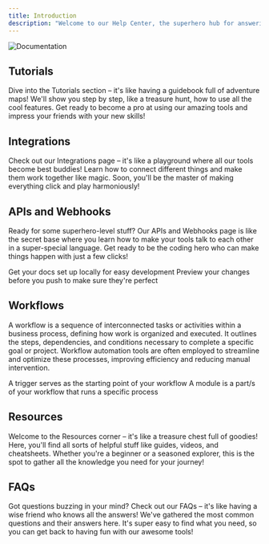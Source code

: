 ```yaml
---
title: Introduction
description: "Welcome to our Help Center, the superhero hub for answering all your questions! Imagine it's like a magical library where all the answers to your wonders are waiting. Whether you're a tech whiz or just getting started, our Help Center is here to make sure you find exactly what you need, like a superhero sidekick ready to save the day!"
---
```


<img alt="Documentation" classname="block" src="/images/help-center-banner.png" />

## Tutorials

Dive into the Tutorials section – it's like having a guidebook full of adventure maps! We'll show you step by step, like a treasure hunt, how to use all the cool features. Get ready to become a pro at using our amazing tools and impress your friends with your new skills!

<CardGroup cols={3}>
  <Card title="How to create a company?" icon="building" href="https://mintlify.com/docs/quickstart" />

  <Card title="How to create a client record?" icon="user-tie" href="https://mintlify.com/docs/development" />

  <Card title="How to create a personnel record?" icon="user-plus" href="https://mintlify.com/docs/development" />
</CardGroup>

## Integrations

Check out our Integrations page – it's like a playground where all our tools become best buddies! Learn how to connect different things and make them work together like magic. Soon, you'll be the master of making everything click and play harmoniously!

<CardGroup cols={3}>
  <Card title="What is an Integration" icon="vector-square" href="https://mintlify.com/docs/quickstart" />

  <Card title="Slack" icon="slack" href="https://mintlify.com/docs/development" />

  <Card title="Discord" icon="discord" href="https://mintlify.com/docs/development" />
</CardGroup>

## APIs and Webhooks

Ready for some superhero-level stuff? Our APIs and Webhooks page is like the secret base where you learn how to make your tools talk to each other in a super-special language. Get ready to be the coding hero who can make things happen with just a few clicks!

<CardGroup cols={2}>
  <Card title="API Token" icon="key" href="https://mintlify.com/docs/quickstart">
    Get your docs set up locally for easy development
  </Card>

  <Card title="Authentication" icon="lock" href="https://mintlify.com/docs/development">
    Preview your changes before you push to make sure they're perfect
  </Card>
</CardGroup>

## Workflows

A workflow is a sequence of interconnected tasks or activities within a business process, defining how work is organized and executed. It outlines the steps, dependencies, and conditions necessary to complete a specific goal or project. Workflow automation tools are often employed to streamline and optimize these processes, improving efficiency and reducing manual intervention.

<CardGroup cols={2}>
  <Card title="Triggers" icon="play" href="/tutorials/what-is-a-trigger">
    A trigger serves as the starting point of your workflow
  </Card>

  <Card title="Modules" icon="box-open" href="/tutorials/what-is-a-module">
    A module is a part/s of your workflow that runs a specific process
  </Card>
</CardGroup>

## Resources

Welcome to the Resources corner – it's like a treasure chest full of goodies! Here, you'll find all sorts of helpful stuff like guides, videos, and cheatsheets. Whether you're a beginner or a seasoned explorer, this is the spot to gather all the knowledge you need for your journey!

## FAQs

Got questions buzzing in your mind? Check out our FAQs – it's like having a wise friend who knows all the answers! We've gathered the most common questions and their answers here. It's super easy to find what you need, so you can get back to having fun with our awesome tools!